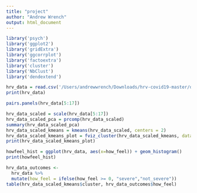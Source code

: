 ```yaml
---
title: "project"
author: "Andrew Wrench"
output: html_document
---
```

```r
library('psych')
library('ggplot2')
library('gridExtra')
library('ggcorrplot')
library('factoextra')
library('cluster')
library('NbClust')
library('dendextend')
```

```r
hrv_data = read.csv('/Users/andrewwrench/Downloads/hrv-covid19-master/data/hrv_measurements.csv')
print(hrv_data)
```

```r
pairs.panels(hrv_data[5:17])
```

```r
hrv_data_scaled = scale(hrv_data[5:17])
hrv_data_scaled_pca = prcomp(hrv_data_scaled)
summary(hrv_data_scaled_pca)
hrv_data_scaled_kmeans = kmeans(hrv_data_scaled, centers = 2)
hrv_data_scaled_kmeans_plot = fviz_cluster(hrv_data_scaled_kmeans, data = hrv_data_scaled) + labs(x = 'PC1', y = 'PC2', title = 'Cluster Plot for HRV values') + theme(plot.title = element_text(hjust = 0.5))
print(hrv_data_scaled_kmeans_plot)
```

```r
howfeel_hist = ggplot(hrv_data, aes(x=how_feel)) + geom_histogram()
print(howfeel_hist)
```

```r
hrv_data_outcomes <- 
  hrv_data %>%
  mutate(how_feel = ifelse(how_feel >= 0, "severe","not_severe"))
table(hrv_data_scaled_kmeans$cluster, hrv_data_outcomes$how_feel)

```